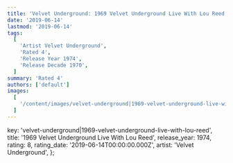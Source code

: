 ```yaml
---
title: 'Velvet Underground: 1969 Velvet Underground Live With Lou Reed (1974)'
date: '2019-06-14'
lastmod: '2019-06-14'
tags:
  [
    'Artist Velvet Underground',
    'Rated 4',
    'Release Year 1974',
    'Release Decade 1970',
  ]
summary: 'Rated 4'
authors: ['default']
images:
  [
    '/content/images/velvet-underground|1969-velvet-underground-live-with-lou-reed.jpg',
  ]
---
```


  key: 'velvet-underground|1969-velvet-underground-live-with-lou-reed',
  title: '1969 Velvet Underground Live With Lou Reed',
  release_year: 1974,
  rating: 8,
  rating_date: '2019-06-14T00:00:00.000Z',
  artist: 'Velvet Underground',
};

<MusicRating data={data} />
